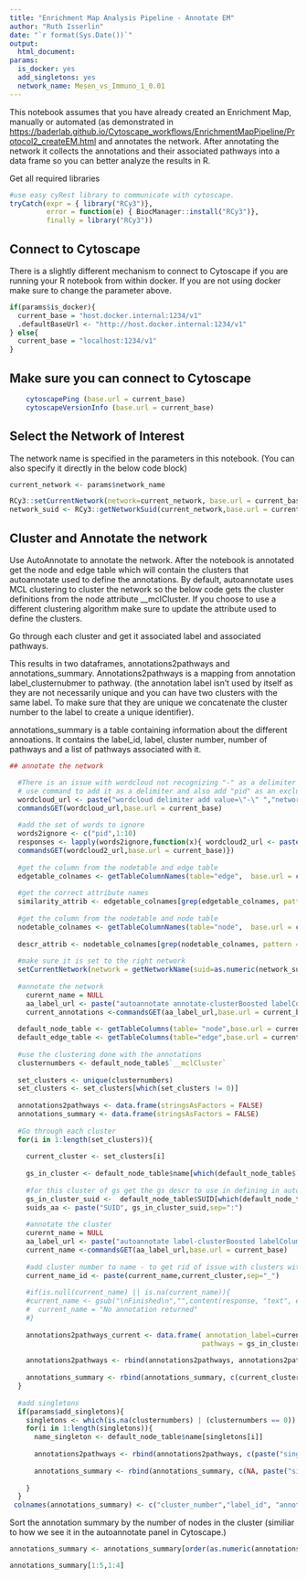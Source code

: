 ```yaml
---
title: "Enrichment Map Analysis Pipeline - Annotate EM"
author: "Ruth Isserlin"
date: "`r format(Sys.Date())`"
output:
  html_document:
params:
  is_docker: yes
  add_singletons: yes
  network_name: Mesen_vs_Immuno_1_0.01
---
```


This notebook assumes that you have already created an Enrichment Map, manually or automated (as demonstrated in [https://baderlab.github.io/Cytoscape_workflows/EnrichmentMapPipeline/Protocol2_createEM.html](EM Protocol2_createEM.Rmd) and annotates the network.  After annotating the network it collects the annotations and their associated pathways into a data frame so you can better analyze the results in R. 

Get all required libraries
```r
#use easy cyRest library to communicate with cytoscape.
tryCatch(expr = { library("RCy3")}, 
         error = function(e) { BiocManager::install("RCy3")}, 
         finally = library("RCy3"))
```


## Connect to Cytoscape

There is a slightly different mechanism to connect to Cytoscape if you are running your R notebook from within docker.  If you are not using docker make sure to change the parameter above.

```r
if(params$is_docker){
  current_base = "host.docker.internal:1234/v1"
  .defaultBaseUrl <- "http://host.docker.internal:1234/v1"
} else{
  current_base = "localhost:1234/v1"
}
```


## Make sure you can connect to Cytoscape
```r
    cytoscapePing (base.url = current_base)
    cytoscapeVersionInfo (base.url = current_base)
```


## Select the Network of Interest

The network name is specified in the parameters in this notebook. (You can also specify it directly in the below code block)  
```r
current_network <- params$network_name

RCy3::setCurrentNetwork(network=current_network, base.url = current_base)
network_suid <- RCy3::getNetworkSuid(current_network,base.url = current_base)
```


## Cluster and Annotate the network 

Use AutoAnnotate to annotate the network.  After the notebook is annotated get the node and edge table which will contain the clusters that autoannotate used to define the annotations.  By default, autoannotate uses MCL clustering to cluster the network so the below code gets the cluster definitions from the node attribute __mclCluster.  If you choose to use a different clustering algorithm make sure to update the attribute used to define the clusters.  

Go through each cluster and get it associated label and associated pathways.  

This results in two dataframes, annotations2pathways and annotations_summary.  Annotations2pathways is a mapping from annotation label_clusternubmer to pathway.  (the annotation label isn't used by itself as they are not necessarily unique and you can have two clusters with the same label.  To make sure that they are unique we concatenate the cluster number to the label to create a unique identifier).

annotations_summary is a table containing information about the different annoations.  It contains the label_id, label, cluster number, number of pathways and a list of pathways associated with it.  


```r

## annotate the network 

  #There is an issue with wordcloud not recognizing "-" as a delimiter
  # use command to add it as a delimiter and also add "pid" as an excluded word
  wordcloud_url <- paste("wordcloud delimiter add value=\"-\" ","network=SUID:",network_suid, sep="")
  commandsGET(wordcloud_url,base.url = current_base)
  
  #add the set of words to ignore
  words2ignore <- c("pid",1:10)
  responses <- lapply(words2ignore,function(x){ wordcloud2_url <- paste("wordcloud ignore add value=\"",x, "\" ","network=SUID:",network_suid, sep="");
  commandsGET(wordcloud2_url,base.url = current_base)})
  
  #get the column from the nodetable and edge table
  edgetable_colnames <- getTableColumnNames(table="edge",  base.url = current_base)
  
  #get the correct attribute names
  similarity_attrib <- edgetable_colnames[grep(edgetable_colnames, pattern = "similarity_coefficient")]
  
  #get the column from the nodetable and node table
  nodetable_colnames <- getTableColumnNames(table="node",  base.url = current_base)
  
  descr_attrib <- nodetable_colnames[grep(nodetable_colnames, pattern = "GS_DESCR")]
  
  #make sure it is set to the right network
  setCurrentNetwork(network = getNetworkName(suid=as.numeric(network_suid),base.url = current_base),base.url = current_base)
  
  #annotate the network
    curernt_name = NULL
    aa_label_url <- paste("autoannotate annotate-clusterBoosted labelColumn=", descr_attrib," maxWords=3 ", sep="")
    current_annotations <-commandsGET(aa_label_url,base.url = current_base)
  
  default_node_table <- getTableColumns(table= "node",base.url = current_base)
  default_edge_table <- getTableColumns(table="edge",base.url = current_base)
  
  #use the clustering done with the annotations
  clusternumbers <- default_node_table$`__mclCluster`
  
  set_clusters <- unique(clusternumbers)
  set_clusters <- set_clusters[which(set_clusters != 0)]
  
  annotations2pathways <- data.frame(stringsAsFactors = FALSE)
  annotations_summary <- data.frame(stringsAsFactors = FALSE)
  
  #Go through each cluster  
  for(i in 1:length(set_clusters)){
    
    current_cluster <- set_clusters[i]
    
    gs_in_cluster <- default_node_table$name[which(default_node_table$`__mclCluster` == current_cluster)]
    
    #for this cluster of gs get the gs descr to use in defining in autoannotate
    gs_in_cluster_suid <-  default_node_table$SUID[which(default_node_table$name %in% gs_in_cluster)]
    suids_aa <- paste("SUID", gs_in_cluster_suid,sep=":")
    
    #annotate the cluster
    curernt_name = NULL
    aa_label_url <- paste("autoannotate label-clusterBoosted labelColumn=", descr_attrib," maxWords=3 nodeList=\"",paste(suids_aa,collapse=","),"\"", sep="")
    current_name <-commandsGET(aa_label_url,base.url = current_base)
    
    #add cluster number to name - to get rid of issue with clusters with the same names
    current_name_id <- paste(current_name,current_cluster,sep="_")
    
    #if(is.null(current_name) || is.na(current_name)){
    #current_name <- gsub("\nFinished\n","",content(response, "text", encoding = "ISO-8859-1"))
    #  current_name = "No annotation returned"
    #}
    
    annotations2pathways_current <- data.frame( annotation_label=current_name_id, 
                                               pathways = gs_in_cluster,stringsAsFactors = FALSE)
    
    annotations2pathways <- rbind(annotations2pathways, annotations2pathways_current)
    
    annotations_summary <- rbind(annotations_summary, c(current_cluster, current_name_id, current_name, length(gs_in_cluster), paste(gs_in_cluster,collapse = ",") ))
  }
  
  #add singletons
  if(params$add_singletons){
    singletons <- which(is.na(clusternumbers) | (clusternumbers == 0))
    for(i in 1:length(singletons)){
      name_singleton <- default_node_table$name[singletons[i]]
    
      annotations2pathways <- rbind(annotations2pathways, c(paste("singleton",i, name_singleton,sep="_"),name_singleton))
    
      annotations_summary <- rbind(annotations_summary, c(NA, paste("singleton",i, name_singleton,sep="_"), name_singleton, 1, name_singleton ))
      
    }
  }
 colnames(annotations_summary) <- c("cluster_number","label_id", "annotation_label","number_nodes_in_cluster", "pathways_in_cluster")

```


Sort the annotation summary by the number of nodes in the cluster (similiar to how we see it in the autoannotate panel in Cytoscape.)
```r
annotations_summary <- annotations_summary[order(as.numeric(annotations_summary$number_nodes_in_cluster),decreasing = TRUE),]

annotations_summary[1:5,1:4]
```

